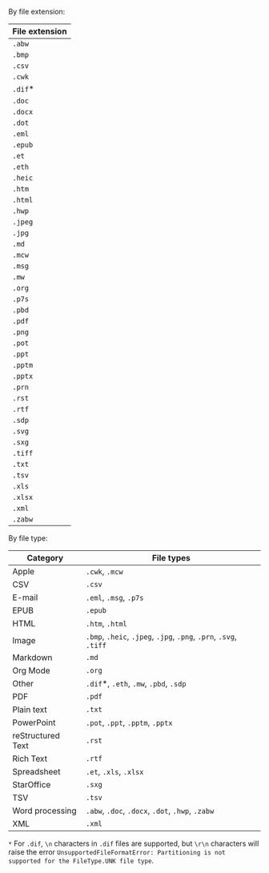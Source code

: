By file extension:

| File extension |
| --- |
| `.abw` |
| `.bmp` |
| `.csv` |
| `.cwk` |
| `.dif`* |
| `.doc` |
| `.docx` |
| `.dot` |
| `.eml` |
| `.epub` |
| `.et` |
| `.eth` |
| `.heic` |
| `.htm` | 
| `.html` |
| `.hwp` |
| `.jpeg` |
| `.jpg` |
| `.md` |
| `.mcw` |
| `.msg` |
| `.mw` |
| `.org` |
| `.p7s` |
| `.pbd` |
| `.pdf` |
| `.png` |
| `.pot` |
| `.ppt` |
| `.pptm` |
| `.pptx` |
| `.prn` |
| `.rst` |
| `.rtf` |
| `.sdp` |
| `.svg` |
| `.sxg` |
| `.tiff` |
| `.txt` |
| `.tsv` |
| `.xls` |
| `.xlsx` |
| `.xml` |
| `.zabw` |

By file type:

| Category | File types |
| --- | --- |
| Apple | `.cwk`, `.mcw`
| CSV | `.csv` |
| E-mail | `.eml`, `.msg`, `.p7s` |
| EPUB | `.epub` |
| HTML | `.htm`, `.html` |
| Image | `.bmp`, `.heic`, `.jpeg`, `.jpg`, `.png`, `.prn`, `.svg`, `.tiff` |
| Markdown | `.md` |
| Org Mode | `.org` |
| Other | `.dif`*, `.eth`, `.mw`, `.pbd`, `.sdp` |
| PDF | `.pdf` |
| Plain text | `.txt` |
| PowerPoint | `.pot`, `.ppt`, `.pptm`, `.pptx` |
| reStructured Text | `.rst` |
| Rich Text | `.rtf` |
| Spreadsheet | `.et`, `.xls`, `.xlsx` |
| StarOffice | `.sxg` |
| TSV | `.tsv` |
| Word processing | `.abw`, `.doc`, `.docx`, `.dot`, `.hwp`, `.zabw` |
| XML | `.xml` |

`*` For `.dif`, `\n` characters in `.dif` files are supported, but `\r\n` characters will raise the error 
`UnsupportedFileFormatError: Partitioning is not supported for the FileType.UNK file type`.
